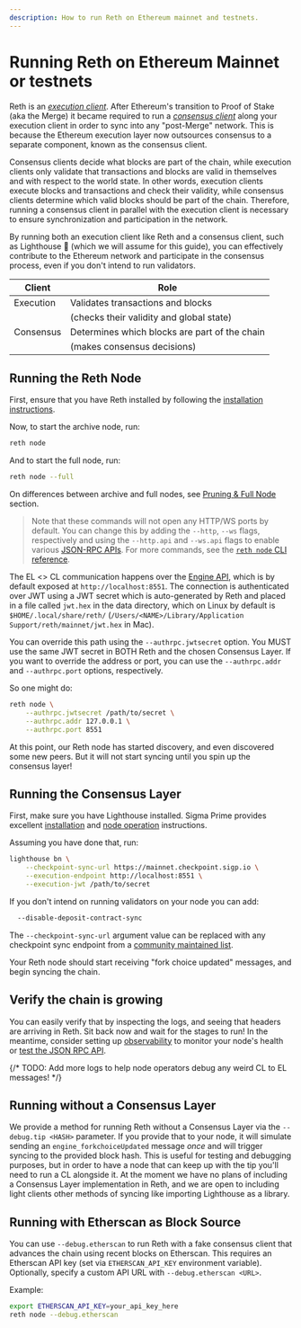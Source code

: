 ```yaml
---
description: How to run Reth on Ethereum mainnet and testnets.
---
```


# Running Reth on Ethereum Mainnet or testnets

Reth is an [_execution client_](https://ethereum.org/en/developers/docs/nodes-and-clients/#execution-clients). After Ethereum's transition to Proof of Stake (aka the Merge) it became required to run a [_consensus client_](https://ethereum.org/en/developers/docs/nodes-and-clients/#consensus-clients) along your execution client in order to sync into any "post-Merge" network. This is because the Ethereum execution layer now outsources consensus to a separate component, known as the consensus client.

Consensus clients decide what blocks are part of the chain, while execution clients only validate that transactions and blocks are valid in themselves and with respect to the world state. In other words, execution clients execute blocks and transactions and check their validity, while consensus clients determine which valid blocks should be part of the chain. Therefore, running a consensus client in parallel with the execution client is necessary to ensure synchronization and participation in the network.

By running both an execution client like Reth and a consensus client, such as Lighthouse 🦀 (which we will assume for this guide), you can effectively contribute to the Ethereum network and participate in the consensus process, even if you don't intend to run validators.

| Client    | Role                                          |
| --------- | --------------------------------------------- |
| Execution | Validates transactions and blocks             |
|           | (checks their validity and global state)      |
| Consensus | Determines which blocks are part of the chain |
|           | (makes consensus decisions)                   |

## Running the Reth Node

First, ensure that you have Reth installed by following the [installation instructions][installation].

Now, to start the archive node, run:

```bash
reth node
```

And to start the full node, run:

```bash
reth node --full
```

On differences between archive and full nodes, see [Pruning & Full Node](./pruning#basic-concepts) section.

> Note that these commands will not open any HTTP/WS ports by default. You can change this by adding the `--http`, `--ws` flags, respectively and using the `--http.api` and `--ws.api` flags to enable various [JSON-RPC APIs](../jsonrpc/intro). For more commands, see the [`reth node` CLI reference](#TODO).

The EL \<> CL communication happens over the [Engine API](https://github.com/ethereum/execution-apis/blob/main/src/engine/common), which is by default exposed at `http://localhost:8551`. The connection is authenticated over JWT using a JWT secret which is auto-generated by Reth and placed in a file called `jwt.hex` in the data directory, which on Linux by default is `$HOME/.local/share/reth/` (`/Users/<NAME>/Library/Application Support/reth/mainnet/jwt.hex` in Mac).

You can override this path using the `--authrpc.jwtsecret` option. You MUST use the same JWT secret in BOTH Reth and the chosen Consensus Layer. If you want to override the address or port, you can use the `--authrpc.addr` and `--authrpc.port` options, respectively.

So one might do:

```bash
reth node \
    --authrpc.jwtsecret /path/to/secret \
    --authrpc.addr 127.0.0.1 \
    --authrpc.port 8551
```

At this point, our Reth node has started discovery, and even discovered some new peers. But it will not start syncing until you spin up the consensus layer!

## Running the Consensus Layer

First, make sure you have Lighthouse installed. Sigma Prime provides excellent [installation](https://lighthouse-book.sigmaprime.io/installation.html) and [node operation](https://lighthouse-book.sigmaprime.io/run_a_node.html) instructions.

Assuming you have done that, run:

```bash
lighthouse bn \
    --checkpoint-sync-url https://mainnet.checkpoint.sigp.io \
    --execution-endpoint http://localhost:8551 \
    --execution-jwt /path/to/secret
```

If you don't intend on running validators on your node you can add:

```bash
  --disable-deposit-contract-sync
```

The `--checkpoint-sync-url` argument value can be replaced with any checkpoint sync endpoint from a [community maintained list](https://eth-clients.github.io/checkpoint-sync-endpoints/#mainnet).

Your Reth node should start receiving "fork choice updated" messages, and begin syncing the chain.

## Verify the chain is growing

You can easily verify that by inspecting the logs, and seeing that headers are arriving in Reth. Sit back now and wait for the stages to run!
In the meantime, consider setting up [observability](/run/monitoring) to monitor your node's health or [test the JSON RPC API](../jsonrpc/intro).

{/* TODO: Add more logs to help node operators debug any weird CL to EL messages! */}

[installation]: ./../installation/installation
[docs]: https://github.com/paradigmxyz/reth/tree/main/docs
[metrics]: https://github.com/paradigmxyz/reth/blob/main/docs/design/metrics#current-metrics

## Running without a Consensus Layer

We provide a method for running Reth without a Consensus Layer via the `--debug.tip <HASH>` parameter. If you provide that to your node, it will simulate sending an `engine_forkchoiceUpdated` message _once_ and will trigger syncing to the provided block hash. This is useful for testing and debugging purposes, but in order to have a node that can keep up with the tip you'll need to run a CL alongside it. At the moment we have no plans of including a Consensus Layer implementation in Reth, and we are open to including light clients other methods of syncing like importing Lighthouse as a library.

## Running with Etherscan as Block Source

You can use `--debug.etherscan` to run Reth with a fake consensus client that advances the chain using recent blocks on Etherscan. This requires an Etherscan API key (set via `ETHERSCAN_API_KEY` environment variable). Optionally, specify a custom API URL with `--debug.etherscan <URL>`.

Example:

```bash
export ETHERSCAN_API_KEY=your_api_key_here
reth node --debug.etherscan
```
